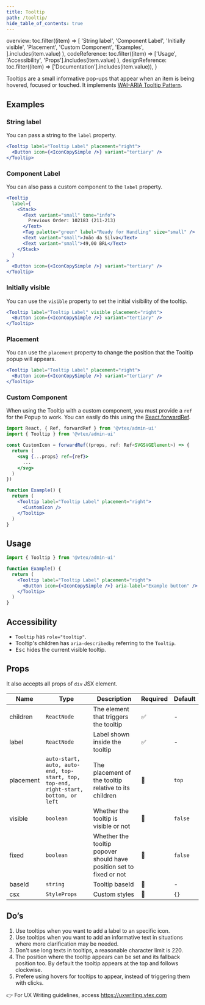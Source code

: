 ```yaml
---
title: Tooltip
path: /tooltip/
hide_table_of_contents: true
---
```



  overview: toc.filter((item) =>
    [
      'String label',
      'Component Label',
      'Initially visible',
      'Placement',
      'Custom Component',
      'Examples',
    ].includes(item.value)
  ),
  codeReference: toc.filter((item) =>
    ['Usage', 'Accessibility', 'Props'].includes(item.value)
  ),
  designReference: toc.filter((item) => ['Documentation'].includes(item.value)),
}

<Page toc={tabToc} hasTabs>
  <Panel id="overview">

Tooltips are a small informative pop-ups that appear when an item is being hovered, focused or touched. It implements [WAI-ARIA Tooltip Pattern](https://www.w3.org/TR/wai-aria-practices/#tooltip).

## Examples

### String label

You can pass a string to the `label` property.

```jsx
<Tooltip label="Tooltip Label" placement="right">
  <Button icon={<IconCopySimple />} variant="tertiary" />
</Tooltip>
```

### Component Label

You can also pass a custom component to the `label` property.

```jsx
<Tooltip
  label={
    <Stack>
      <Text variant="small" tone="info">
        Previous Order: 102183 (211-213)
      </Text>
      <Tag palette="green" label="Ready for Handling" size="small" />
      <Text variant="small">João da Silva</Text>
      <Text variant="small">49,00 BRL</Text>
    </Stack>
  }
>
  <Button icon={<IconCopySimple />} variant="tertiary" />
</Tooltip>
```

### Initially visible

You can use the `visible` property to set the initial visibility of the tooltip.

```jsx
<Tooltip label="Tooltip Label" visible placement="right">
  <Button icon={<IconCopySimple />} variant="tertiary" />
</Tooltip>
```

### Placement

You can use the `placement` property to change the position that the Tooltip popup will appears.

```jsx
<Tooltip label="Tooltip Label" placement="right">
  <Button icon={<IconCopySimple />} variant="tertiary" />
</Tooltip>
```

### Custom Component

When using the Tooltip with a custom component, you must provide a `ref` for the Popup to work. You can easily do this using the [React.forwardRef](https://reactjs.org/docs/forwarding-refs.html).

```jsx isStatic
import React, { Ref, forwardRef } from '@vtex/admin-ui'
import { Tooltip } from '@vtex/admin-ui'

const CustomIcon = forwardRef((props, ref: Ref<SVGSVGElement>) => {
  return (
    <svg {...props} ref={ref}>
      ...
    </svg>
  )
})

function Example() {
  return (
    <Tooltip label="Tooltip Label" placement="right">
      <CustomIcon />
    </Tooltip>
  )
}
```

</Panel>
<Panel id="codeReference">

## Usage

```jsx isStatic
import { Tooltip } from '@vtex/admin-ui'

function Example() {
  return (
    <Tooltip label="Tooltip Label" placement="right">
      <Button icon={<IconCopySimple />} aria-label="Example button" />
    </Tooltip>
  )
}
```

## Accessibility

- `Tooltip` has `role="tooltip"`.
- Tooltip's children has `aria-describedby` referring to the `Tooltip`.
- <kbd>Esc</kbd> hides the current visible tooltip.

## Props

It also accepts all props of `div` JSX element.

| Name      | Type                                                                                | Description                                                          | Required | Default |
| --------- | ----------------------------------------------------------------------------------- | -------------------------------------------------------------------- | -------- | ------- |
| children  | `ReactNode`                                                                         | The element that triggers the tooltip                                | ✅       | -       |
| label     | `ReactNode`                                                                         | Label shown inside the tooltip                                       | ✅       | -       |
| placement | `auto-start, auto, auto-end, top-start, top, top-end, right-start, bottom, or left` | The placement of the tooltip relative to its children                | 🚫       | `top`   |
| visible   | `boolean`                                                                           | Whether the tooltip is visible or not                                | 🚫       | `false` |
| fixed     | `boolean`                                                                           | Whether the tooltip popover should have position set to fixed or not | 🚫       | `false` |
| baseId    | `string`                                                                            | Tooltip baseId                                                       | 🚫       | -       |
| csx       | `StyleProps`                                                                        | Custom styles                                                        | 🚫       | `{}`    |

</Panel>
<Panel id="designReference">

## Do’s

1. Use tooltips when you want to add a label to an specific icon.
2. Use tooltips when you want to add an informative text in situations where more clarification may be needed.
3. Don't use long texts in tooltips, a reasonable character limit is 220.
4. The position where the tooltip appears can be set and its fallback position too. By default the tooltip appears at the top and follows clockwise.
5. Prefere using hovers for tooltips to appear, instead of triggering them with clicks.

👉 For UX Writing guidelines, access https://uxwriting.vtex.com

</Panel>
</Page>

